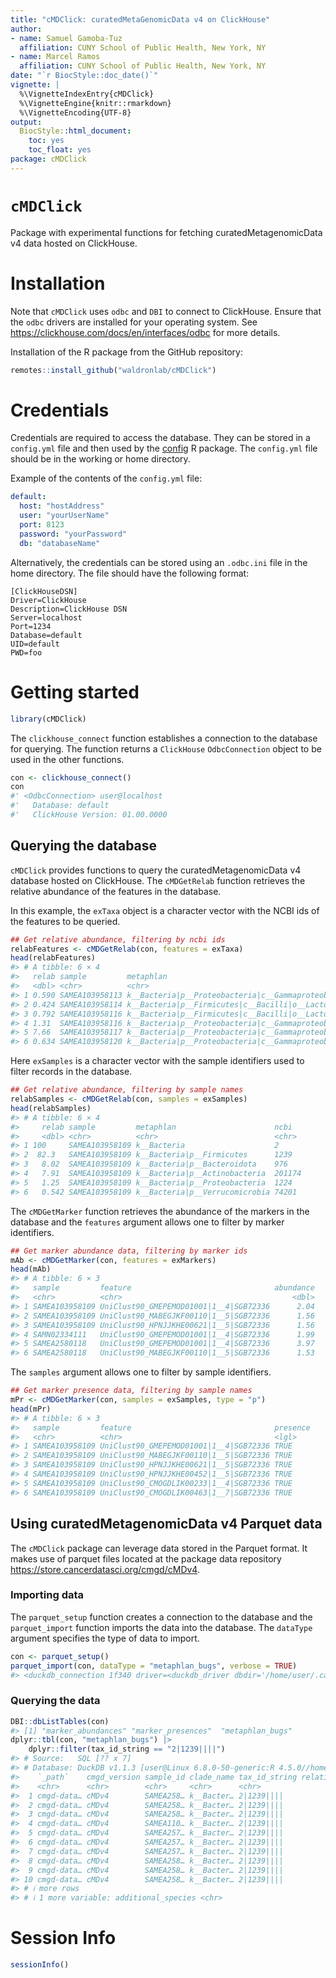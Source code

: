 ```yaml
---
title: "cMDClick: curatedMetaGenomicData v4 on ClickHouse"
author:
- name: Samuel Gamoba-Tuz
  affiliation: CUNY School of Public Health, New York, NY
- name: Marcel Ramos
  affiliation: CUNY School of Public Health, New York, NY
date: "`r BiocStyle::doc_date()`"
vignette: |
  %\VignetteIndexEntry{cMDClick}
  %\VignetteEngine{knitr::rmarkdown}
  %\VignetteEncoding{UTF-8}
output:
  BiocStyle::html_document:
    toc: yes
    toc_float: yes
package: cMDClick
---
```


# `cMDClick`

Package with experimental functions for fetching curatedMetagenomicData v4
data hosted on ClickHouse.

# Installation

Note that `cMDClick` uses `odbc` and `DBI` to connect to ClickHouse.
Ensure that the `odbc` drivers are installed for your operating system.
See <https://clickhouse.com/docs/en/interfaces/odbc> for more details.

Installation of the R package from the GitHub repository:

```r
remotes::install_github("waldronlab/cMDClick")
```

# Credentials

Credentials are required to access the database. They can be stored in a
`config.yml` file and then used by the
[config](https://github.com/rstudio/config/) R package.
The `config.yml` file should be in the working or home directory.

Example of the contents of the `config.yml` file:

```yml
default:
  host: "hostAddress"
  user: "yourUserName"
  port: 8123
  password: "yourPassword"
  db: "databaseName"
```

Alternatively, the credentials can be stored using an `.odbc.ini` file in the
home directory. The file should have the following format:

```
[ClickHouseDSN]
Driver=ClickHouse
Description=ClickHouse DSN
Server=localhost
Port=1234
Database=default
UID=default
PWD=foo
```

# Getting started

```r
library(cMDClick)
```

The `clickhouse_connect` function establishes a connection to the database for
querying. The function returns a `ClickHouse` `OdbcConnection` object to be used
in the other functions.

```r
con <- clickhouse_connect()
con
#' <OdbcConnection> user@localhost
#'   Database: default
#'   ClickHouse Version: 01.00.0000
```

## Querying the database

`cMDClick` provides functions to query the curatedMetagenomicData v4 database
hosted on ClickHouse. The `cMDGetRelab` function retrieves the relative
abundance of the features in the database.

In this example, the `exTaxa` object is a character vector with the NCBI ids of
the features to be queried.

```r
## Get relative abundance, filtering by ncbi ids
relabFeatures <- cMDGetRelab(con, features = exTaxa)
head(relabFeatures)
#> # A tibble: 6 × 4
#>   relab sample         metaphlan                                           ncbi 
#>   <dbl> <chr>          <chr>                                               <chr>
#> 1 0.590 SAMEA103958113 k__Bacteria|p__Proteobacteria|c__Gammaproteobacter… 562  
#> 2 0.424 SAMEA103958114 k__Bacteria|p__Firmicutes|c__Bacilli|o__Lactobacil… 1301 
#> 3 0.792 SAMEA103958116 k__Bacteria|p__Firmicutes|c__Bacilli|o__Lactobacil… 1301 
#> 4 1.31  SAMEA103958116 k__Bacteria|p__Proteobacteria|c__Gammaproteobacter… 562  
#> 5 7.66  SAMEA103958117 k__Bacteria|p__Proteobacteria|c__Gammaproteobacter… 562  
#> 6 0.634 SAMEA103958120 k__Bacteria|p__Proteobacteria|c__Gammaproteobacter… 562
```

Here `exSamples` is a character vector with the sample identifiers used to
filter records in the database.

```r
## Get relative abundance, filtering by sample names
relabSamples <- cMDGetRelab(con, samples = exSamples)
head(relabSamples)
#> # A tibble: 6 × 4
#>     relab sample         metaphlan                      ncbi  
#>     <dbl> <chr>          <chr>                          <chr> 
#> 1 100     SAMEA103958109 k__Bacteria                    2     
#> 2  82.3   SAMEA103958109 k__Bacteria|p__Firmicutes      1239  
#> 3   8.02  SAMEA103958109 k__Bacteria|p__Bacteroidota    976   
#> 4   7.91  SAMEA103958109 k__Bacteria|p__Actinobacteria  201174
#> 5   1.25  SAMEA103958109 k__Bacteria|p__Proteobacteria  1224  
#> 6   0.542 SAMEA103958109 k__Bacteria|p__Verrucomicrobia 74201
```

The `cMDGetMarker` function retrieves the abundance of the markers in the
database and the `features` argument allows one to filter by marker identifiers.

```r
## Get marker abundance data, filtering by marker ids
mAb <- cMDGetMarker(con, features = exMarkers)
head(mAb)
#> # A tibble: 6 × 3
#>   sample         feature                                abundance
#>   <chr>          <chr>                                      <dbl>
#> 1 SAMEA103958109 UniClust90_GMEPEMOD01001|1__4|SGB72336      2.04
#> 2 SAMEA103958109 UniClust90_MABEGJKF00110|1__5|SGB72336      1.56
#> 3 SAMEA103958109 UniClust90_HPNJJKHE00621|1__5|SGB72336      1.56
#> 4 SAMN02334111   UniClust90_GMEPEMOD01001|1__4|SGB72336      1.99
#> 5 SAMEA2580118   UniClust90_GMEPEMOD01001|1__4|SGB72336      3.97
#> 6 SAMEA2580118   UniClust90_MABEGJKF00110|1__5|SGB72336      1.53
```

The `samples` argument allows one to filter by sample identifiers.

```r
## Get marker presence data, filtering by sample names
mPr <- cMDGetMarker(con, samples = exSamples, type = "p")
head(mPr)
#> # A tibble: 6 × 3
#>   sample         feature                                presence
#>   <chr>          <chr>                                  <lgl>   
#> 1 SAMEA103958109 UniClust90_GMEPEMOD01001|1__4|SGB72336 TRUE    
#> 2 SAMEA103958109 UniClust90_MABEGJKF00110|1__5|SGB72336 TRUE    
#> 3 SAMEA103958109 UniClust90_HPNJJKHE00621|1__5|SGB72336 TRUE    
#> 4 SAMEA103958109 UniClust90_HPNJJKHE00452|1__5|SGB72336 TRUE    
#> 5 SAMEA103958109 UniClust90_CMOGDLIK00233|1__4|SGB72336 TRUE    
#> 6 SAMEA103958109 UniClust90_CMOGDLIK00463|1__7|SGB72336 TRUE
```


## Using curatedMetagenomicData v4 Parquet data

The `cMDClick` package can leverage data stored in the Parquet format. It
makes use of parquet files located at the package data repository 
<https://store.cancerdatasci.org/cmgd/cMDv4>.

### Importing data

The `parquet_setup` function creates a connection to the database and the
`parquet_import` function imports the data into the database. The `dataType`
argument specifies the type of data to import.


```r
con <- parquet_setup()
parquet_import(con, dataType = "metaphlan_bugs", verbose = TRUE)
#> <duckdb_connection 1f340 driver=<duckdb_driver dbdir='/home/user/.cache/R/cMDClick/cMDClick.duckdb' read_only=FALSE bigint=numeric>>
```

### Querying the data

```r
DBI::dbListTables(con)
#> [1] "marker_abundances" "marker_presences"  "metaphlan_bugs"
dplyr::tbl(con, "metaphlan_bugs") |>
    dplyr::filter(tax_id_string == "2|1239||||")
#> # Source:   SQL [?? x 7]
#> # Database: DuckDB v1.1.3 [user@Linux 6.8.0-50-generic:R 4.5.0//home/user/.cache/R/cMDClick/cMDClick.duckdb]
#>    `_path`    cmgd_version sample_id clade_name tax_id_string relative_abundance
#>    <chr>      <chr>        <chr>     <chr>      <chr>                      <dbl>
#>  1 cmgd-data… cMDv4        SAMEA258… k__Bacter… 2|1239||||               0.00476
#>  2 cmgd-data… cMDv4        SAMEA258… k__Bacter… 2|1239||||               0.0162 
#>  3 cmgd-data… cMDv4        SAMEA258… k__Bacter… 2|1239||||               0.00683
#>  4 cmgd-data… cMDv4        SAMEA110… k__Bacter… 2|1239||||               0.00652
#>  5 cmgd-data… cMDv4        SAMEA257… k__Bacter… 2|1239||||               0.00305
#>  6 cmgd-data… cMDv4        SAMEA257… k__Bacter… 2|1239||||               0.0107 
#>  7 cmgd-data… cMDv4        SAMEA257… k__Bacter… 2|1239||||               0.384  
#>  8 cmgd-data… cMDv4        SAMEA258… k__Bacter… 2|1239||||               0.0532 
#>  9 cmgd-data… cMDv4        SAMEA258… k__Bacter… 2|1239||||               0.0888 
#> 10 cmgd-data… cMDv4        SAMEA258… k__Bacter… 2|1239||||               0.145  
#> # ℹ more rows
#> # ℹ 1 more variable: additional_species <chr>
```

# Session Info

```r
sessionInfo()
```

